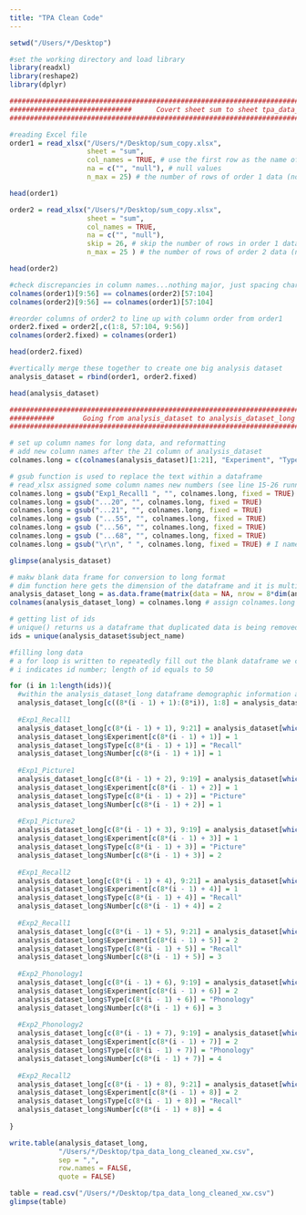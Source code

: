 ```yaml
---
title: "TPA Clean Code"
---
```


```r
setwd("/Users/*/Desktop")
```

```r
#set the working directory and load library
library(readxl)
library(reshape2)
library(dplyr)
```
```r
################################################################################################
##############################      Covert sheet sum to sheet tpa_data_long       ######################
################################################################################################

#reading Excel file
order1 = read_xlsx("/Users/*/Desktop/sum_copy.xlsx",
                   sheet = "sum",
                   col_names = TRUE, # use the first row as the name of the table
                   na = c("", "null"), # null values
                   n_max = 25) # the number of rows of order 1 data (not include column name row)
```

```r
head(order1)
```
```r
order2 = read_xlsx("/Users/*/Desktop/sum_copy.xlsx",
                   sheet = "sum",
                   col_names = TRUE,
                   na = c("", "null"),
                   skip = 26, # skip the number of rows in order 1 data
                   n_max = 25 ) # the number of rows of order 2 data (not include column name row)
```

```r
head(order2)
```
```r
#check discrepancies in column names...nothing major, just spacing characters
colnames(order1)[9:56] == colnames(order2)[57:104]
colnames(order2)[9:56] == colnames(order1)[57:104]
```
```r
#reorder columns of order2 to line up with column order from order1
order2.fixed = order2[,c(1:8, 57:104, 9:56)]
colnames(order2.fixed) = colnames(order1)
```

```r
head(order2.fixed)
```
```r
#vertically merge these together to create one big analysis dataset
analysis_dataset = rbind(order1, order2.fixed)
```
```r
head(analysis_dataset)
```
```r
#########################################################################################
###########       Going from analysis_dataset to analysis_dataset_long        ###########
#########################################################################################

# set up column names for long data, and reformatting
# add new column names after the 21 column of analysis_dataset
colnames.long = c(colnames(analysis_dataset)[1:21], "Experiment", "Type", "Number") 

# gsub function is used to replace the text within a dataframe
# read_xlsx assigned some column names new numbers (see line 15-26 running result ) so we need to fix it
colnames.long = gsub("Exp1_Recall1 ", "", colnames.long, fixed = TRUE) # there is a space after Exp1_Recall1?
colnames.long = gsub("...20", "", colnames.long, fixed = TRUE)
colnames.long = gsub("...21", "", colnames.long, fixed = TRUE)
colnames.long = gsub ("...55", "", colnames.long, fixed = TRUE)
colnames.long = gsub ("...56", "", colnames.long, fixed = TRUE)
colnames.long = gsub ("...68", "", colnames.long, fixed = TRUE)
colnames.long = gsub("\r\n", " ", colnames.long, fixed = TRUE) # I named the column with cmd+return to make it visually clean but when it comes to data reading I need to fix them using regular expression
```
```r
glimpse(analysis_dataset)
```

```r
# makw blank data frame for conversion to long format
# dim function here gets the dimension of the dataframe and it is multiplied by 8
analysis_dataset_long = as.data.frame(matrix(data = NA, nrow = 8*dim(analysis_dataset)[1], ncol = length(colnames.long))) # recall colnames.long contains all the column names we created on line71. 
colnames(analysis_dataset_long) = colnames.long # assign colnames.long to analysis_dataset_long's column names
```

```r
# getting list of ids
# unique() returns us a dataframe that duplicated data is being removed, here if there is a repeat in subject_name then that vector will be removed. Although the data does not have repeated subject_name doing this will double proof the data.
ids = unique(analysis_dataset$subject_name)
```

```r
#filling long data
# a for loop is written to repeatedly fill out the blank dataframe we created on line88
# i indicates id number; length of id equals to 50

for (i in 1:length(ids)){
  #within the analysis_dataset_long dataframe demographic information appears from column 1 to column 8
  analysis_dataset_long[c((8*(i - 1) + 1):(8*i)), 1:8] = analysis_dataset[which(analysis_dataset$subject_name == ids[i]), 1:8]
  
  #Exp1_Recall1
  analysis_dataset_long[c(8*(i - 1) + 1), 9:21] = analysis_dataset[which(analysis_dataset$subject_name == ids[i]), 9:21]
  analysis_dataset_long$Experiment[c(8*(i - 1) + 1)] = 1
  analysis_dataset_long$Type[c(8*(i - 1) + 1)] = "Recall"
  analysis_dataset_long$Number[c(8*(i - 1) + 1)] = 1
  
  #Exp1_Picture1
  analysis_dataset_long[c(8*(i - 1) + 2), 9:19] = analysis_dataset[which(analysis_dataset$subject_name == ids[i]), 22:32]
  analysis_dataset_long$Experiment[c(8*(i - 1) + 2)] = 1
  analysis_dataset_long$Type[c(8*(i - 1) + 2)] = "Picture"
  analysis_dataset_long$Number[c(8*(i - 1) + 2)] = 1
  
  #Exp1_Picture2
  analysis_dataset_long[c(8*(i - 1) + 3), 9:19] = analysis_dataset[which(analysis_dataset$subject_name == ids[i]), 33:43]
  analysis_dataset_long$Experiment[c(8*(i - 1) + 3)] = 1
  analysis_dataset_long$Type[c(8*(i - 1) + 3)] = "Picture"
  analysis_dataset_long$Number[c(8*(i - 1) + 3)] = 2
  
  #Exp1_Recall2
  analysis_dataset_long[c(8*(i - 1) + 4), 9:21] = analysis_dataset[which(analysis_dataset$subject_name == ids[i]), 44:56]
  analysis_dataset_long$Experiment[c(8*(i - 1) + 4)] = 1
  analysis_dataset_long$Type[c(8*(i - 1) + 4)] = "Recall"
  analysis_dataset_long$Number[c(8*(i - 1) + 4)] = 2
  
  #Exp2_Recall1
  analysis_dataset_long[c(8*(i - 1) + 5), 9:21] = analysis_dataset[which(analysis_dataset$subject_name == ids[i]), 57:69]
  analysis_dataset_long$Experiment[c(8*(i - 1) + 5)] = 2
  analysis_dataset_long$Type[c(8*(i - 1) + 5)] = "Recall"
  analysis_dataset_long$Number[c(8*(i - 1) + 5)] = 3
  
  #Exp2_Phonology1
  analysis_dataset_long[c(8*(i - 1) + 6), 9:19] = analysis_dataset[which(analysis_dataset$subject_name == ids[i]), 70:80]
  analysis_dataset_long$Experiment[c(8*(i - 1) + 6)] = 2
  analysis_dataset_long$Type[c(8*(i - 1) + 6)] = "Phonology"
  analysis_dataset_long$Number[c(8*(i - 1) + 6)] = 3
  
  #Exp2_Phonology2
  analysis_dataset_long[c(8*(i - 1) + 7), 9:19] = analysis_dataset[which(analysis_dataset$subject_name == ids[i]), 81:91]
  analysis_dataset_long$Experiment[c(8*(i - 1) + 7)] = 2
  analysis_dataset_long$Type[c(8*(i - 1) + 7)] = "Phonology"
  analysis_dataset_long$Number[c(8*(i - 1) + 7)] = 4
  
  #Exp2_Recall2
  analysis_dataset_long[c(8*(i - 1) + 8), 9:21] = analysis_dataset[which(analysis_dataset$subject_name == ids[i]), 92:104]
  analysis_dataset_long$Experiment[c(8*(i - 1) + 8)] = 2
  analysis_dataset_long$Type[c(8*(i - 1) + 8)] = "Recall"
  analysis_dataset_long$Number[c(8*(i - 1) + 8)] = 4
  
}
```

```r
write.table(analysis_dataset_long,
            "/Users/*/Desktop/tpa_data_long_cleaned_xw.csv",
            sep = ",",
            row.names = FALSE,
            quote = FALSE)
```

```r
table = read.csv("/Users/*/Desktop/tpa_data_long_cleaned_xw.csv")
glimpse(table)
```


